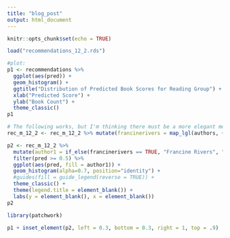 ```yaml
---
title: "blog_post"
output: html_document
---
```


```r
knitr::opts_chunk$set(echo = TRUE)
```

```r
load("recommendations_12_2.rds")

#plot:
p1 <- recommendations %>% 
  ggplot(aes(pred)) + 
  geom_histogram() + 
  ggtitle("Distribution of Predicted Book Scores for Reading Group") + 
  xlab("Predicted Score") +
  ylab("Book Count") + 
  theme_classic()
p1

```

```r
# The following works, but I'm thinking there must be a more elegant method.
rec_m_12_2 <- rec_m_12_2 %>% mutate(francinerivers = map_lgl(authors, ~filter(., author_id == 6492) %>% nrow() > 0)) 

```

```r
p2 <- rec_m_12_2 %>% 
  mutate(author1 = if_else(francinerivers == TRUE, "Francine Rivers", "Other")) %>%
  filter(pred >= 0.5) %>%
  ggplot(aes(pred, fill = author1)) +
  geom_histogram(alpha=0.7, position="identity") + 
  #guides(fill = guide_legend(reverse = TRUE)) +
  theme_classic() + 
  theme(legend.title = element_blank()) + 
  labs(y = element_blank(), x = element_blank())
p2
```

```r
library(patchwork)

p1 + inset_element(p2, left = 0.3, bottom = 0.3, right = 1, top = .9)
```

